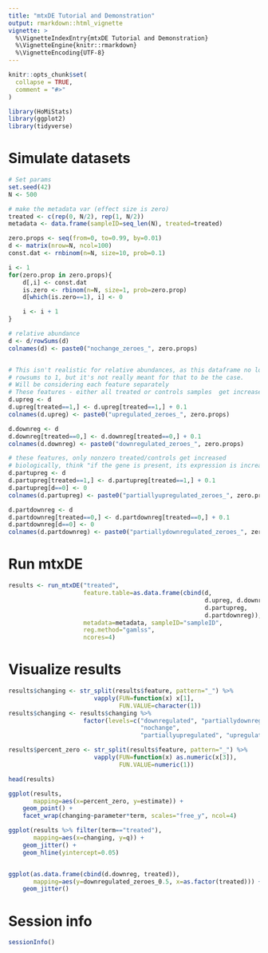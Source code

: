 ```yaml
---
title: "mtxDE Tutorial and Demonstration"
output: rmarkdown::html_vignette
vignette: >
  %\VignetteIndexEntry{mtxDE Tutorial and Demonstration}
  %\VignetteEngine{knitr::rmarkdown}
  %\VignetteEncoding{UTF-8}
---
```


```r
knitr::opts_chunk$set(
  collapse = TRUE,
  comment = "#>"
)
```

```r
library(HoMiStats)
library(ggplot2)
library(tidyverse)
```

# Simulate datasets
```r
# Set params
set.seed(42)
N <- 500

# make the metadata var (effect size is zero)
treated <- c(rep(0, N/2), rep(1, N/2))
metadata <- data.frame(sampleID=seq_len(N), treated=treated)

zero.props <- seq(from=0, to=0.99, by=0.01)
d <- matrix(nrow=N, ncol=100)
const.dat <- rnbinom(n=N, size=10, prob=0.1)

i <- 1
for(zero.prop in zero.props){
    d[,i] <- const.dat
    is.zero <- rbinom(n=N, size=1, prob=zero.prop)
    d[which(is.zero==1), i] <- 0

    i <- i + 1
}

# relative abundance
d <- d/rowSums(d)
colnames(d) <- paste0("nochange_zeroes_", zero.props)


# This isn't realistic for relative abundances, as this dataframe no longer
# rowsums to 1, but it's not really meant for that to be the case.
# Will be considering each feature separately
# These features - either all treated or controls samples  get increased by 0.1
d.upreg <- d
d.upreg[treated==1,] <- d.upreg[treated==1,] + 0.1
colnames(d.upreg) <- paste0("upregulated_zeroes_", zero.props)

d.downreg <- d
d.downreg[treated==0,] <- d.downreg[treated==0,] + 0.1
colnames(d.downreg) <- paste0("downregulated_zeroes_", zero.props)

# these features, only nonzero treated/controls get increased
# biologically, think "if the gene is present, its expression is increased"
d.partupreg <- d
d.partupreg[treated==1,] <- d.partupreg[treated==1,] + 0.1
d.partupreg[d==0] <- 0
colnames(d.partupreg) <- paste0("partiallyupregulated_zeroes_", zero.props)

d.partdownreg <- d
d.partdownreg[treated==0,] <- d.partdownreg[treated==0,] + 0.1
d.partdownreg[d==0] <- 0
colnames(d.partdownreg) <- paste0("partiallydownregulated_zeroes_", zero.props)
```

# Run mtxDE
```r
results <- run_mtxDE("treated",
                     feature.table=as.data.frame(cbind(d, 
                                                       d.upreg, d.downreg,
                                                       d.partupreg,
                                                       d.partdownreg)),
                     metadata=metadata, sampleID="sampleID",
                     reg.method="gamlss",
                     ncores=4)
```

# Visualize results
```r
results$changing <- str_split(results$feature, pattern="_") %>%
                        vapply(FUN=function(x) x[1],
                               FUN.VALUE=character(1))
results$changing <- results$changing %>% 
                     factor(levels=c("downregulated", "partiallydownregulated",
                                     "nochange",
                                     "partiallyupregulated", "upregulated"))

results$percent_zero <- str_split(results$feature, pattern="_") %>%
                        vapply(FUN=function(x) as.numeric(x[3]),
                               FUN.VALUE=numeric(1))

head(results)

ggplot(results,
       mapping=aes(x=percent_zero, y=estimate)) +
    geom_point() +
    facet_wrap(changing~parameter*term, scales="free_y", ncol=4)

ggplot(results %>% filter(term=="treated"),
       mapping=aes(x=changing, y=q)) +
    geom_jitter() +
    geom_hline(yintercept=0.05)


ggplot(as.data.frame(cbind(d.downreg, treated)), 
       mapping=aes(y=downregulated_zeroes_0.5, x=as.factor(treated))) +
    geom_jitter()
```

# Session info 
```r
sessionInfo()
```